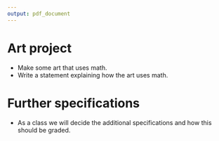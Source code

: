 ```yaml
---
output: pdf_document
---
```


# Art project

* Make some art that uses math.
* Write a statement explaining how the art uses math.

# Further specifications

* As a class we will decide the additional specifications and how this should be graded.

